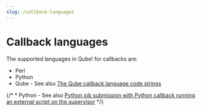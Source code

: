 ```yaml
---
slug: /callback-languages
---
```


# Callback languages

The supported languages in Qube! for callbacks are:

  * Perl
  * Python
  * Qube - See also [The Qube callback language code strings](developers-guide/callbacks/callback-languages/The+Qube+callback+language+code+strings)

{/*  * Python - See also [Python job submission with Python callback running an external script on the supervisor](/display/QUBE/Python+job+submission+with+Python+language+callback+that+runs+an+external+script+on+the+supervisor) */}
